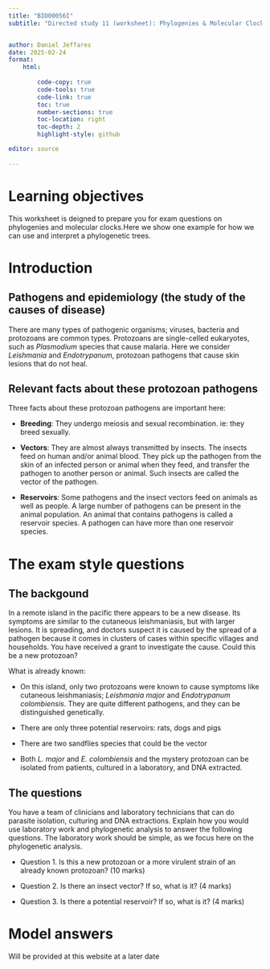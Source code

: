 ```yaml
---
title: "BIO00056I"
subtitle: "Directed study 11 (worksheet): Phylogenies & Molecular Clock"


author: Daniel Jeffares
date: 2025-02-24
format:
    html:
      
        code-copy: true
        code-tools: true
        code-link: true
        toc: true
        number-sections: true
        toc-location: right
        toc-depth: 2
        highlight-style: github

editor: source
    
---
```


# Learning objectives

This worksheet is deigned to prepare you for exam questions on phylogenies and molecular clocks.Here we show one example for how we can use and interpret a phylogenetic trees.

# Introduction

## Pathogens and epidemiology (the study of the causes of disease)

There are many types of pathogenic organisms; viruses, bacteria and protozoans are common types. Protozoans are single-celled eukaryotes, such as *Plasmodium *species that cause malaria. Here we consider *Leishmania* and *Endotrypanum*, protozoan pathogens that cause skin lesions that do not heal. 

## Relevant facts about these protozoan pathogens

Three facts about these protozoan pathogens are important here:

- **Breeding**: They undergo meiosis and sexual recombination. ie: they breed sexually.

- **Vectors**: They are almost always transmitted by insects. The insects feed on human and/or animal blood. They pick up the pathogen from the skin of an infected person or animal when they feed, and transfer the pathogen to another person or animal. Such insects are called the vector of the pathogen.

- **Reservoirs**: Some pathogens and the insect vectors feed on animals as well as people. A large number of pathogens can be present in the animal population.  An animal that contains pathogens is called a reservoir species. A pathogen can have more than one reservoir species.


# The exam style questions

## The backgound

In a remote island in the pacific there appears to be a new disease. Its symptoms are similar to the cutaneous leishmaniasis, but with larger lesions. It is spreading, and doctors suspect it is caused by the spread of a pathogen because it comes in clusters of cases within specific villages and households. You have received a grant to investigate the cause. Could this be a new protozoan?

What is already known:

- On this island, only two protozoans were known to cause symptoms like cutaneous leishmaniasis; *Leishmania major* and *Endotrypanum colombiensis*. They are quite different pathogens, and they can be distinguished genetically.

- There are only three potential reservoirs: rats, dogs and pigs

- There are two sandflies species that could be the vector

- Both *L. major* and *E. colombiensis* and the mystery protozoan can be isolated from patients, cultured in a laboratory, and DNA extracted.



## The questions

You have a team of clinicians and laboratory technicians that can do parasite isolation, culturing and DNA extractions.
Explain how you would use laboratory work and phylogenetic analysis to answer the following questions. The laboratory work should be simple, as we focus here on the phylogenetic analysis.

- Question 1. Is this a new protozoan or a more virulent strain of an already known protozoan? (10 marks)

- Question 2. Is there an insect vector? If so, what is it? (4 marks)

- Question 3. Is there a potential reservoir? If so, what is it? (4 marks)

# Model answers

Will be provided at this website at a later date






